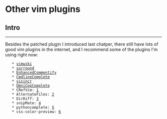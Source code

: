 <!-- ======================================================================================-->
<!-- File         : OtherVimPlugins.wiki-->
<!-- Author       : Wu Jie -->
<!-- Last Change  : 05/29/2009 | 17:13:58 PM | Friday,May-->
<!-- Description  : -->
<!-- ======================================================================================-->

= Other vim plugins =

== Intro ==
--------------------------------------------------------------------------------------

Besides the patched plugin I introduced last chatper, there still have lots of good vim
plugins in the internet, and I recommend some of the plugins I'm using right now:

    * [[vimwiki]]
    * [[surround]]
    * [[EnhancedCommentify]]
    * [[CmdlineComplete]]
    * [[visincr]]
    * [[OmniCppComplete]]
    * CRefVim: [http://www.vim.org/scripts/script.php?script_id=614] 
    * AlternateFiles: [http://www.vim.org/scripts/script.php?script_id=31]
    * DirDiff: [http://www.vim.org/scripts/script.php?script_id=102]
    * snipMate: [http://www.vim.org/scripts/script.php?script_id=2540]
    * pythoncomplete: [http://www.vim.org/scripts/script.php?script_id=1542]
    * css-color-preview: [http://www.vim.org/scripts/script.php?script_id=2150]
